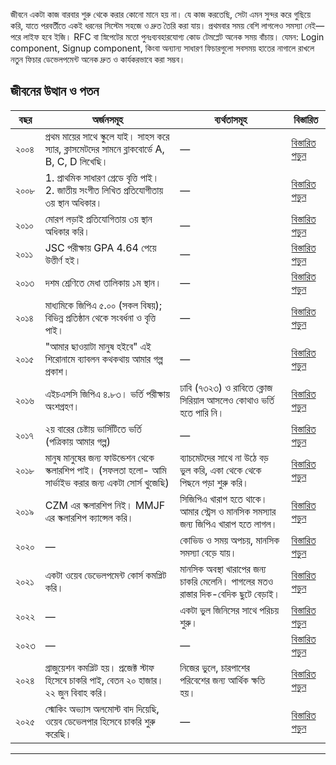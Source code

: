 জীবনে একটা কাজ বারবার শুরু থেকে করার কোনো মানে হয় না। যে কাজ করতেছি, সেটা এমন সুন্দর করে গুছিয়ে করি, যাতে পরবর্তীতে একই ধরনের সিস্টেম সহজে ও দ্রুত তৈরি করা যায়। প্রথমবার সময় বেশি লাগলেও সমস্যা নেই— পরে লাইফ হবে ইজি। RFC বা স্নিপেটের মতো পুনঃব্যবহারযোগ্য কোড টেমপ্লেট অনেক সময় বাঁচায়। যেমন: Login component, Signup component, কিংবা অন্যান্য সাধারণ ফিচারগুলো সবসময় হাতের নাগালে রাখলে নতুন ফিচার ডেভেলপমেন্ট অনেক দ্রুত ও কার্যকরভাবে করা সম্ভব।

## জীবনের উত্থান ও পতন

| বছর  | অর্জনসমূহ                                                                                              | ব্যর্থতাসমূহ                                                                                                 | বিস্তারিত                                      |
| ---- | ------------------------------------------------------------------------------------------------------ | ------------------------------------------------------------------------------------------------------------ | ---------------------------------------------- |
| ২০০৪ | প্রথম মায়ের সাথে স্কুলে যাই। সাহস করে স্যার, ক্লাসমেটদের সামনে ব্লাকবোর্ডে A, B, C, D লিখেছি।          | —                                                                                                            | [বিস্তারিত পড়ুন](#)                            |
| ২০০৮ | 1. প্রাথমিক সাধারণ গ্রেডে বৃত্তি পাই। <br/> 2. জাতীয় সংগীত লিখিত প্রতিযোগীতায় ৩য় স্থান অধিকার।         | —                                                                                                            | [বিস্তারিত পড়ুন](#)                            |
| ২০১০ | মোরগ লড়াই প্রতিযোগিতায় ৩য় স্থান অধিকার করি।                                                            | —                                                                                                            | [বিস্তারিত পড়ুন](#)                            |
| ২০১১ | JSC পরীক্ষায় GPA 4.64 পেয়ে উত্তীর্ণ হই।                                                                | —                                                                                                            | [বিস্তারিত পড়ুন](#)                            |
| ২০১৩ | দশম শ্রেণিতে মেধা তালিকায় ১ম স্থান।                                                                    | —                                                                                                            | [বিস্তারিত পড়ুন](#)                            |
| ২০১৪ | মাধ্যমিকে জিপিএ ৫.০০ (সকল বিষয়); বিভিন্ন প্রতিষ্ঠান থেকে সংবর্ধনা ও বৃত্তি পাই।                        | —                                                                                                            | [বিস্তারিত পড়ুন](#)                            |
| ২০১৫ | "আমার ছাওয়াটা মানুষ হইবে" এই শিরোনামে ব্যাবলন কথকথায় আমার গল্প প্রকাশ।                                 | —                                                                                                            | [বিস্তারিত পড়ুন](/files/babylon-kothokota.pdf) |
| ২০১৬ | এইচএসসি জিপিএ ৪.৮৩। ভর্তি পরীক্ষায় অংশগ্রহণ।                                                           | ঢাবি (৭৩২৩) ও রাবিতে ক্লোজ সিরিয়াল আসলেও কোথাও ভর্তি হতে পারি নি।                                            | [বিস্তারিত পড়ুন](#)                            |
| ২০১৭ | ২য় বারের চেষ্টায় ভার্সিটিতে ভর্তি (পত্রিকায় আমার গল্প)                                                 | —                                                                                                            | [বিস্তারিত পড়ুন](#)                            |
| ২০১৮ | মানুষ মানুষের জন্য ফাউন্ডেশন থেকে স্কলারশিপ পাই। (সফলতা হলো- আমি সার্ভাইভ করার জন্য একটা সোর্স খুজেছি) | ব্যাচমেটদের সাথে না উঠে বড় ভুল করি, একা থেকে থেকে পিছনে পড়া শুরু করি।                                        | [বিস্তারিত পড়ুন](#)                            |
| ২০১৯ | CZM এর স্কলারশিপ নিই। MMJF এর স্কলারশিপ ক্যান্সেল করি।                                                 | সিজিপিএ খারাপ হতে থাকে। আমার স্ট্রেস ও মানসিক সমস্যার জন্য জিপিএ খারাপ হতে লাগল।                             | [বিস্তারিত পড়ুন](#)                            |
| ২০২০ | —                                                                                                      | কোভিড ও সময় অপচয়, মানসিক সমস্যা বেড়ে যায়।                                                                    | [বিস্তারিত পড়ুন](#)                            |
| ২০২১ | একটা ওয়েব ডেভেলপমেন্ট কোর্স কমপ্লিট করি।                                                               | মানসিক অবস্থা খারাপের জন্য চাকরি মেলেনি। পাগলের মতও রাস্তার দিক-বেদিক ছুটে বেড়াই। | [বিস্তারিত পড়ুন](#)                            |
| ২০২২ | —                                                                                                      | একটা ভুল জিনিসের সাথে পরিচয় শুরু।                                 | [বিস্তারিত পড়ুন](#)                            |
| ২০২৩ | —                                                                                                      | —                                                                                                           | [বিস্তারিত পড়ুন](#)                            |
| ২০২৪ | গ্রাজুয়েশন কমপ্লিট হয়। প্রজেক্ট স্টাফ হিসেবে চাকরি পাই, বেতন ২০ হাজার।<br/>২২ জুন বিবাহ করি।           | নিজের ভুলে, চারপাশের পরিবেশের জন্য আর্থিক ক্ষতি হয়।                                                                                  | [বিস্তারিত পড়ুন](#)                            |
| ২০২৫ | স্মোকিং অভ্যাস অলমোস্ট বাদ দিয়েছি, ওয়েব ডেভেলপার হিসেবে চাকরি শুরু করেছি।                              | —                                                                                                 | [বিস্তারিত পড়ুন](#)                            |

---

<CollaborateSection />
<GiscusComments
  repo="codedbyMojnu/react-bangla-tutorial"
  repoId="R_kgDOLDE87Q"
  category="General"
  categoryId="DIC_kwDOLDE87c4CtCIY"
  mapping="pathname"
  inputPosition="top"
  theme="preferred_color_scheme"
  lang="en"
/>
